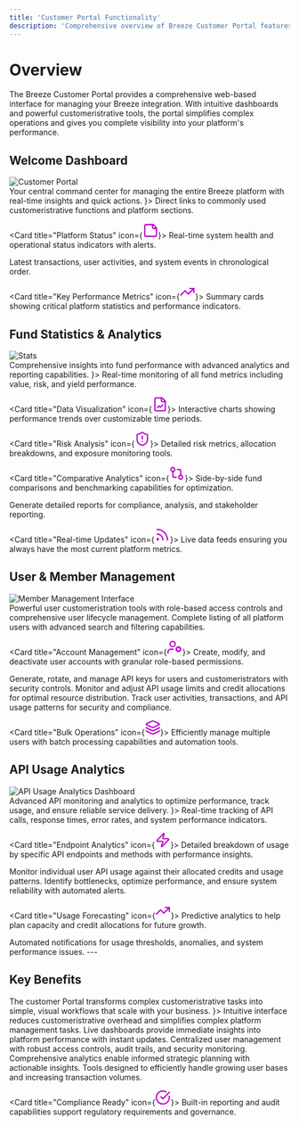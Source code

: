 ```yaml
---
title: 'Customer Portal Functionality'
description: 'Comprehensive overview of Breeze Customer Portal features and capabilities'
---
```


# Overview

The Breeze Customer Portal provides a comprehensive web-based interface for managing your Breeze integration. With intuitive dashboards and powerful customeristrative tools, the portal simplifies complex operations and gives you complete visibility into your platform's performance.

## Welcome Dashboard

<div className="flex justify-center">
  <img src="/customer-portal/images/mainscreen-new.png" alt="Customer Portal" className="w-100 h-auto rounded-lg" />
</div>

<Info>
Your central command center for managing the entire Breeze platform with real-time insights and quick actions.
</Info>

<CardGroup cols={2}>
  <Card title="Quick Access Navigation" icon={<svg xmlns="http://www.w3.org/2000/svg" width="28" height="28" viewBox="0 0 24 24" fill="none" stroke="#bc07c9" stroke-width="2" stroke-linecap="round" stroke-linejoin="round" class="lucide lucide-chevrons-up-icon lucide-chevrons-up"><path d="m17 11-5-5-5 5"/><path d="m17 18-5-5-5 5"/></svg>}>
    Direct links to commonly used customeristrative functions and platform sections.
  </Card>
  
  <Card title="Platform Status" icon={<svg xmlns="http://www.w3.org/2000/svg" width="28" height="28" viewBox="0 0 24 24" fill="none" stroke="#bc07c9" stroke-width="2" stroke-linecap="round" stroke-linejoin="round" class="lucide lucide-sticky-note-icon lucide-sticky-note"><path d="M16 3H5a2 2 0 0 0-2 2v14a2 2 0 0 0 2 2h14a2 2 0 0 0 2-2V8Z"/><path d="M15 3v4a2 2 0 0 0 2 2h4"/></svg>}>
    Real-time system health and operational status indicators with alerts.
  </Card>
  
  <Card title="Recent Activity Feed" icon="clock">
    Latest transactions, user activities, and system events in chronological order.
  </Card>
  
  <Card title="Key Performance Metrics" icon={<svg xmlns="http://www.w3.org/2000/svg" width="28" height="28" viewBox="0 0 24 24" fill="none" stroke="#bc07c9" stroke-width="2" stroke-linecap="round" stroke-linejoin="round" class="lucide lucide-trending-up-icon lucide-trending-up"><path d="M16 7h6v6"/><path d="m22 7-8.5 8.5-5-5L2 17"/></svg>}>
    Summary cards showing critical platform statistics and performance indicators.
  </Card>
</CardGroup>

## Fund Statistics & Analytics

<div className="flex justify-center">
  <img src="/customer-portal/images/mainscreen-2.png" alt="Stats" className="w-100 h-auto rounded-lg" />
</div>

<Tip>
Comprehensive insights into fund performance with advanced analytics and reporting capabilities.
</Tip>

<CardGroup cols={3}>
  <Card title="Performance Tracking" icon={<svg xmlns="http://www.w3.org/2000/svg" width="28" height="28" viewBox="0 0 24 24" fill="none" stroke="#bc07c9" stroke-width="2" stroke-linecap="round" stroke-linejoin="round" class="lucide lucide-chart-area-icon lucide-chart-area"><path d="M3 3v16a2 2 0 0 0 2 2h16"/><path d="M7 11.207a.5.5 0 0 1 .146-.353l2-2a.5.5 0 0 1 .708 0l3.292 3.292a.5.5 0 0 0 .708 0l4.292-4.292a.5.5 0 0 1 .854.353V16a1 1 0 0 1-1 1H8a1 1 0 0 1-1-1z"/></svg>}>
    Real-time monitoring of all fund metrics including value, risk, and yield performance.
  </Card>
  
  <Card title="Data Visualization" icon={<svg xmlns="http://www.w3.org/2000/svg" width="28" height="28" viewBox="0 0 24 24" fill="none" stroke="#bc07c9" stroke-width="2" stroke-linecap="round" stroke-linejoin="round" class="lucide lucide-file-chart-line-icon lucide-file-chart-line"><path d="M15 2H6a2 2 0 0 0-2 2v16a2 2 0 0 0 2 2h12a2 2 0 0 0 2-2V7Z"/><path d="M14 2v4a2 2 0 0 0 2 2h4"/><path d="m16 13-3.5 3.5-2-2L8 17"/></svg>}>
    Interactive charts showing performance trends over customizable time periods.
  </Card>
  
  <Card title="Risk Analysis" icon={<svg xmlns="http://www.w3.org/2000/svg" width="28" height="28" viewBox="0 0 24 24" fill="none" stroke="#bc07c9" stroke-width="2" stroke-linecap="round" stroke-linejoin="round" class="lucide lucide-shield-alert-icon lucide-shield-alert"><path d="M20 13c0 5-3.5 7.5-7.66 8.95a1 1 0 0 1-.67-.01C7.5 20.5 4 18 4 13V6a1 1 0 0 1 1-1c2 0 4.5-1.2 6.24-2.72a1.17 1.17 0 0 1 1.52 0C14.51 3.81 17 5 19 5a1 1 0 0 1 1 1z"/><path d="M12 8v4"/><path d="M12 16h.01"/></svg>}>
    Detailed risk metrics, allocation breakdowns, and exposure monitoring tools.
  </Card>
  
  <Card title="Comparative Analytics" icon={<svg xmlns="http://www.w3.org/2000/svg" width="28" height="28" viewBox="0 0 24 24" fill="none" stroke="#bc07c9" stroke-width="2" stroke-linecap="round" stroke-linejoin="round" class="lucide lucide-git-compare-icon lucide-git-compare"><circle cx="18" cy="18" r="3"/><circle cx="6" cy="6" r="3"/><path d="M13 6h3a2 2 0 0 1 2 2v7"/><path d="M11 18H8a2 2 0 0 1-2-2V9"/></svg>}>
    Side-by-side fund comparisons and benchmarking capabilities for optimization.
  </Card>
  
  <Card title="Export & Reporting" icon="download">
    Generate detailed reports for compliance, analysis, and stakeholder reporting.
  </Card>
  
  <Card title="Real-time Updates" icon={<svg xmlns="http://www.w3.org/2000/svg" width="28" height="28" viewBox="0 0 24 24" fill="none" stroke="#bc07c9" stroke-width="2" stroke-linecap="round" stroke-linejoin="round" class="lucide lucide-rss-icon lucide-rss"><path d="M4 11a9 9 0 0 1 9 9"/><path d="M4 4a16 16 0 0 1 16 16"/><circle cx="5" cy="19" r="1"/></svg>}>
    Live data feeds ensuring you always have the most current platform metrics.
  </Card>
</CardGroup>

## User & Member Management

<div className="flex justify-center">
  <img src="/customer-portal/images/mainscreen-3.png" alt="Member Management Interface" className="w-100 h-auto rounded-lg" />
</div>

<Warning>
Powerful user customeristration tools with role-based access controls and comprehensive user lifecycle management.
</Warning>

<CardGroup cols={2}>
  <Card title="User Directory" icon="users">
    Complete listing of all platform users with advanced search and filtering capabilities.
  </Card>
  
  <Card title="Account Management" icon={<svg xmlns="http://www.w3.org/2000/svg" width="28" height="28" viewBox="0 0 24 24" fill="none" stroke="#bc07c9" stroke-width="2" stroke-linecap="round" stroke-linejoin="round" class="lucide lucide-user-cog-icon lucide-user-cog"><path d="M10 15H6a4 4 0 0 0-4 4v2"/><path d="m14.305 16.53.923-.382"/><path d="m15.228 13.852-.923-.383"/><path d="m16.852 12.228-.383-.923"/><path d="m16.852 17.772-.383.924"/><path d="m19.148 12.228.383-.923"/><path d="m19.53 18.696-.382-.924"/><path d="m20.772 13.852.924-.383"/><path d="m20.772 16.148.924.383"/><circle cx="18" cy="15" r="3"/><circle cx="9" cy="7" r="4"/></svg>}>
    Create, modify, and deactivate user accounts with granular role-based permissions.
  </Card>
  
  <Card title="API Key customeristration" icon="key">
    Generate, rotate, and manage API keys for users and customeristrators with security controls.
  </Card>
  
  <Card title="Credit Management" icon="credit-card">
    Monitor and adjust API usage limits and credit allocations for optimal resource distribution.
  </Card>
  
  <Card title="Activity Monitoring" icon="eye">
    Track user activities, transactions, and API usage patterns for security and compliance.
  </Card>
  
  <Card title="Bulk Operations" icon={<svg xmlns="http://www.w3.org/2000/svg" width="28" height="28" viewBox="0 0 24 24" fill="none" stroke="#bc07c9" stroke-width="2" stroke-linecap="round" stroke-linejoin="round" class="lucide lucide-layers-icon lucide-layers"><path d="M12.83 2.18a2 2 0 0 0-1.66 0L2.6 6.08a1 1 0 0 0 0 1.83l8.58 3.91a2 2 0 0 0 1.66 0l8.58-3.9a1 1 0 0 0 0-1.83z"/><path d="M2 12a1 1 0 0 0 .58.91l8.6 3.91a2 2 0 0 0 1.65 0l8.58-3.9A1 1 0 0 0 22 12"/><path d="M2 17a1 1 0 0 0 .58.91l8.6 3.91a2 2 0 0 0 1.65 0l8.58-3.9A1 1 0 0 0 22 17"/></svg>}>
    Efficiently manage multiple users with batch processing capabilities and automation tools.
  </Card>
</CardGroup>

## API Usage Analytics

<div className="flex justify-center">
  <img src="/customer-portal/images/mainscreen-4.png" alt="API Usage Analytics Dashboard" className="w-100 h-auto rounded-lg" />
</div>

<Note>
Advanced API monitoring and analytics to optimize performance, track usage, and ensure reliable service delivery.
</Note>

<CardGroup cols={2}>
  <Card title="Usage Metrics" icon={<svg xmlns="http://www.w3.org/2000/svg" width="28" height="28" viewBox="0 0 24 24" fill="none" stroke="#bc07c9" stroke-width="2" stroke-linecap="round" stroke-linejoin="round" class="lucide lucide-activity-icon lucide-activity"><path d="M22 12h-2.48a2 2 0 0 0-1.93 1.46l-2.35 8.36a.25.25 0 0 1-.48 0L9.24 2.18a.25.25 0 0 0-.48 0l-2.35 8.36A2 2 0 0 1 4.49 12H2"/></svg>}>
    Real-time tracking of API calls, response times, error rates, and system performance indicators.
  </Card>
  
  <Card title="Endpoint Analytics" icon={<svg xmlns="http://www.w3.org/2000/svg" width="28" height="28" viewBox="0 0 24 24" fill="none" stroke="#bc07c9" stroke-width="2" stroke-linecap="round" stroke-linejoin="round" class="lucide lucide-zap-icon lucide-zap"><path d="M4 14a1 1 0 0 1-.78-1.63l9.9-10.2a.5.5 0 0 1 .86.46l-1.92 6.02A1 1 0 0 0 13 10h7a1 1 0 0 1 .78 1.63l-9.9 10.2a.5.5 0 0 1-.86-.46l1.92-6.02A1 1 0 0 0 11 14z"/></svg>}>
    Detailed breakdown of usage by specific API endpoints and methods with performance insights.
  </Card>
  
  <Card title="User Consumption" icon="user-check">
    Monitor individual user API usage against their allocated credits and usage patterns.
  </Card>
  
  <Card title="Performance Monitoring" icon="gauge">
    Identify bottlenecks, optimize performance, and ensure system reliability with automated alerts.
  </Card>
  
  <Card title="Usage Forecasting" icon={<svg xmlns="http://www.w3.org/2000/svg" width="28" height="28" viewBox="0 0 24 24" fill="none" stroke="#bc07c9" stroke-width="2" stroke-linecap="round" stroke-linejoin="round" class="lucide lucide-trending-up-icon lucide-trending-up"><path d="M16 7h6v6"/><path d="m22 7-8.5 8.5-5-5L2 17"/></svg>}>
    Predictive analytics to help plan capacity and credit allocations for future growth.
  </Card>
  
  <Card title="Alert Management" icon="bell">
    Automated notifications for usage thresholds, anomalies, and system performance issues.
  </Card>
</CardGroup>
---

## Key Benefits

<Tip>
The customer Portal transforms complex customeristrative tasks into simple, visual workflows that scale with your business.
</Tip>

<CardGroup cols={3}>
  <Card title="Streamlined Operations" icon={<svg xmlns="http://www.w3.org/2000/svg" width="28" height="28" viewBox="0 0 24 24" fill="none" stroke="#bc07c9" stroke-width="2" stroke-linecap="round" stroke-linejoin="round" class="lucide lucide-workflow-icon lucide-workflow"><rect width="8" height="8" x="3" y="3" rx="2"/><path d="M7 11v4a2 2 0 0 0 2 2h4"/><rect width="8" height="8" x="13" y="13" rx="2"/></svg>}>
    Intuitive interface reduces customeristrative overhead and simplifies complex platform management tasks.
  </Card>
  
  <Card title="Real-time Visibility" icon="eye">
    Live dashboards provide immediate insights into platform performance with instant updates.
  </Card>
  
  <Card title="Enhanced Security" icon="shield">
    Centralized user management with robust access controls, audit trails, and security monitoring.
  </Card>
  
  <Card title="Data-Driven Decisions" icon="brain">
    Comprehensive analytics enable informed strategic planning with actionable insights.
  </Card>
  
  <Card title="Scalable Management" icon="expand">
    Tools designed to efficiently handle growing user bases and increasing transaction volumes.
  </Card>
  
  <Card title="Compliance Ready" icon={<svg xmlns="http://www.w3.org/2000/svg" width="28" height="28" viewBox="0 0 24 24" fill="none" stroke="#bc07c9" stroke-width="2" stroke-linecap="round" stroke-linejoin="round" class="lucide lucide-circle-check-big-icon lucide-circle-check-big"><path d="M21.801 10A10 10 0 1 1 17 3.335"/><path d="m9 11 3 3L22 4"/></svg>}>
    Built-in reporting and audit capabilities support regulatory requirements and governance.
  </Card>
</CardGroup>